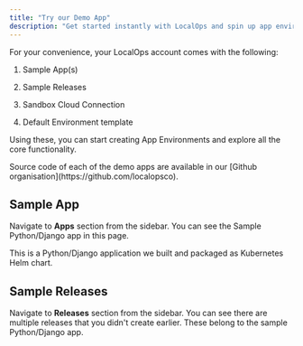 ```yaml
---
title: "Try our Demo App"
description: "Get started instantly with LocalOps and spin up app environments using our sample apps and sandbox AWS connection."
---
```


For your convenience, your LocalOps account comes with the following:

1. Sample App(s)

2. Sample Releases

3. Sandbox Cloud Connection

4. Default Environment template

Using these, you can start creating App Environments and explore all the core functionality.

<Info>
  Source code of each of the demo apps are available in our [Github organisation](https://github.com/localopsco).
</Info>

## Sample App[​](https://docs.localops.co/get-started/try-demo-app#sample-app "Direct link to Sample App")

Navigate to **Apps** section from the sidebar. You can see the Sample Python/Django app in this page.

This is a Python/Django application we built and packaged as Kubernetes Helm chart.

## Sample Releases[​](https://docs.localops.co/get-started/try-demo-app#sample-releases "Direct link to Sample Releases")

Navigate to **Releases** section from the sidebar. You can see there are multiple releases that you didn't create earlier. These belong to the sample Python/Django app.